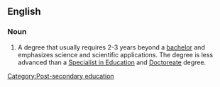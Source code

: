 ==English==
===Noun===
#A degree that usually requires 2-3 years beyond a [[bachelor]] and emphasizes science and scientific applications. The degree is less advanced than a [[Specialist in Education]] and [[Doctoreate]] degree.

[[Category:Post-secondary education]]